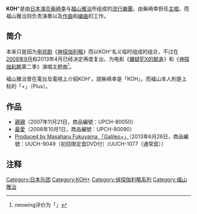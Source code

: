 {{noteTA
|G1=JP Show
|1=KOH<sup>+</sup>}}
{{otheruses|subject=音樂團體|other=化学式為「KOH」的化合物|氢氧化钾}}{{DISPLAYTITLE:KOH<sup>+</sup>}}
{{藝人
| Name                = KOH⁺
| Background          = 組合
| Alias               =
| Died                =
| Origin              =
| Genre               = [[日本流行音樂|J-POP]]
| Occupation          =
| Years_active        = 2007年－
| Label               = [[环球唱片|环球唱片（日本）]]
| Production          =
| Associated_acts     =
| Influences          =
| URL                 =
| Current_members     = [[柴崎幸|柴崎幸]]（主音）<br />[[福山雅治|福山雅治]]（乐器、编曲）
| Past_members        =
}}
{{japanese|japanese=コウプラス|romaji=Kō Purasu}}
'''KOH⁺'''是由[[日本|日本]][[演员|演员]][[柴崎幸|柴崎幸]]与[[福山雅治|福山雅治]]所组成的[[流行樂團|流行樂團]]，由柴崎幸担任[[主唱|主唱]]，而福山雅治则负责演奏以及[[作曲|作曲]]和[[编曲|编曲]]的工作。

== 简介 ==
本来只是因为[[日劇|电视剧]]《[[神探伽利略|神探伽利略]]》而以KOH⁺名义临时组成的组合，不过在[[2008年9月|2008年9月]]和2013年4月已经决定再度复出，为电影《[[嫌疑犯X的献身|嫌疑犯X的献身]]》和《[[神探伽利略|神探伽利略]]第二季》演唱主题曲<ref>neowing评价为「{{lang|ja|福山雅治×柴咲コウ、超ビッグプロジェクト"KOH+"が奇跡の復活!}}」</ref>。

福山雅治曾在電台及電視上介紹KOH⁺。說柴崎幸是「KOH」，而福山本人則是上标的「+」（Plus）。

== 作品 ==
*[[親親_(KOH+)|親親]]（2007年11月21日，商品編號：UPCH-80050）
*[[最愛_(單曲)|最愛]]（2008年10月1日，商品編號：UPCH-80090）
*[[Produced_by_Masaharu_Fukuyama_「Galileo+」|Produced by Masaharu Fukuyama 「Galileo+」]]（2013年6月26日，商品編號：UUCH-9049（初回限定盘DVD付）/UUCH-1077（通常盘））

== 注释 ==
{{reflist}}

{{Band-stub}}
{{KOH+}}

[[Category:日本乐团|Category:日本乐团]]
[[Category:KOH+|Category:KOH+]]
[[Category:偵探伽利略系列|Category:偵探伽利略系列]]
[[Category:福山雅治|Category:福山雅治]]